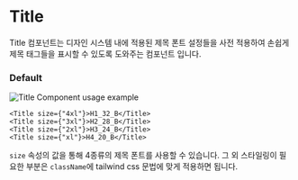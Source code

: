 
# Title
Title 컴포넌트는 디자인 시스템 내에 적용된 제목 폰트 설정들을 사전 적용하여 손쉽게 제목 태그들을 표시할 수 있도록 도와주는 컴포넌트 입니다. 

### Default
 
<Image src={TitleExample} alt="Title Component usage example" height={200} />


```tsx
<Title size={"4xl"}>H1_32_B</Title>
<Title size={"3xl"}>H2_28_B</Title>
<Title size={"2xl"}>H3_24_B</Title>
<Title size={"xl"}>H4_20_B</Title>
```

`size` 속성의 값을 통해 4종류의 제목 폰트를 사용할 수 있습니다. 
그 외 스타일링이 필요한 부분은 `className`에 tailwind css 문법에 맞게 적용하면 됩니다. 